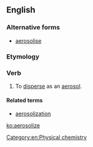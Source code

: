 ==English==

===Alternative forms===
*[[aerosolise]] {{qualifier|mainly British}}

===Etymology===
{{suffix|aerosol|ize}}

===Verb===
{{en-verb|aerosolizes|aerosolizing|aerosolized|aerosolized}}

# {{context|transitive|lang=en}} To [[disperse]] as an [[aerosol]].

====Related terms====
*[[aerosolization]]

[[Category:en:Physical chemistry]]

[[ko:aerosolize]]